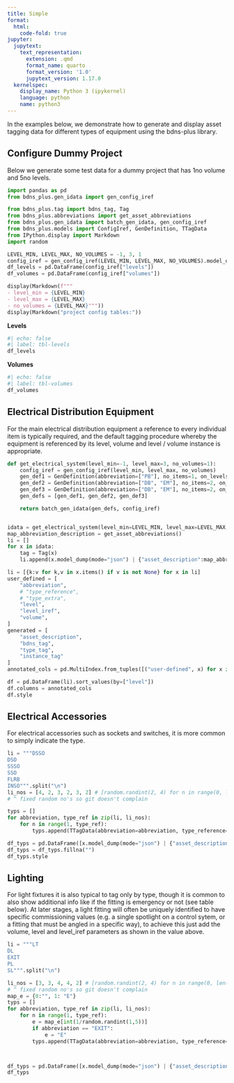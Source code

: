 ```yaml
---
title: Simple
format:
  html:
    code-fold: true
jupyter:
  jupytext:
    text_representation:
      extension: .qmd
      format_name: quarto
      format_version: '1.0'
      jupytext_version: 1.17.0
  kernelspec:
    display_name: Python 3 (ipykernel)
    language: python
    name: python3
---
```


In the examples below, we demonstrate how to generate and display asset tagging data for different types of equipment using the bdns-plus library.

## Configure Dummy Project

Below we generate some test data for a dummy project that has 1no volume and 5no levels. 

```python
import pandas as pd
from bdns_plus.gen_idata import gen_config_iref

from bdns_plus.tag import bdns_tag, Tag
from bdns_plus.abbreviations import get_asset_abbreviations
from bdns_plus.gen_idata import batch_gen_idata, gen_config_iref
from bdns_plus.models import ConfigIref, GenDefinition, TTagData
from IPython.display import Markdown
import random

LEVEL_MIN, LEVEL_MAX, NO_VOLUMES = -1, 3, 1
config_iref = gen_config_iref(LEVEL_MIN, LEVEL_MAX, NO_VOLUMES).model_dump()
df_levels = pd.DataFrame(config_iref["levels"])
df_volumes = pd.DataFrame(config_iref["volumes"])

display(Markdown(f"""
- level_min = {LEVEL_MIN}
- level_max = {LEVEL_MAX} 
- no_volumes = {LEVEL_MAX}"""))
display(Markdown("project config tables:"))
```

**Levels**

```python
#| echo: false
#| label: tbl-levels
df_levels
```

**Volumes**

```python
#| echo: false
#| label: tbl-volumes
df_volumes
```

## Electrical Distribution Equipment

For the main electrical distribution equipment a reference to every individual item is typically required,
and the default tagging procedure whereby the equipment is referenced by its level, volume and
level / volume instance is appropriate.

```python
def get_electrical_system(level_min=-1, level_max=3, no_volumes=1):
    config_iref = gen_config_iref(level_min, level_max, no_volumes)
    gen_def1 = GenDefinition(abbreviation=["PB"], no_items=1, on_levels=[0], on_volumes=None)  # 1 pb in GF
    gen_def2 = GenDefinition(abbreviation=["DB", "EM"], no_items=2, on_levels=None, on_volumes=None)  # 2 dbs / floor
    gen_def3 = GenDefinition(abbreviation=["DB", "EM"], no_items=2, on_levels=[0], on_volumes=None)  # 1 pb in GF
    gen_defs = [gen_def1, gen_def2, gen_def3]

    return batch_gen_idata(gen_defs, config_iref)


idata = get_electrical_system(level_min=LEVEL_MIN, level_max=LEVEL_MAX, no_volumes=NO_VOLUMES)
map_abbreviation_description = get_asset_abbreviations()
li = []
for x in idata:
    tag = Tag(x)
    li.append(x.model_dump(mode="json") | {"asset_description":map_abbreviation_description[x.abbreviation.value], "bdns": tag.bdns, "type": tag.type, "instance": tag.instance})

li = [{k:v for k,v in x.items() if v is not None} for x in li]
user_defined = [
    "abbreviation",
    # "type_reference",
    # "type_extra",
    "level",
    "level_iref",
    "volume",
]
generated = [
    "asset_description",
    "bdns_tag",
    "type_tag",
    "instance_tag"
]
annotated_cols = pd.MultiIndex.from_tuples([("user-defined", x) for x in user_defined] + [("generated", x) for x in generated])

df = pd.DataFrame(li).sort_values(by=["level"])
df.columns = annotated_cols
df.style
```

## Electrical Accessories

For electrical accessories such as sockets and switches, it is more common to simply indicate the type.

```python
li = """DSSO
DSO
SSSO
SSO
FLRB
INSO""".split("\n")
li_nos = [4, 2, 3, 2, 3, 2] # [random.randint(2, 4) for n in range(0, len(li))]
# ^ fixed random no's so git doesn't complain

typs = []
for abbreviation, type_ref in zip(li, li_nos):
    for n in range(1, type_ref):
        typs.append(TTagData(abbreviation=abbreviation, type_reference=n))

df_typs = pd.DataFrame([x.model_dump(mode="json") | {"asset_description": map_abbreviation_description[x.abbreviation.value]} | {"type_tag": Tag(x).type} for x in typs])
df_typs = df_typs.fillna("")
df_typs.style
```

## Lighting

For light fixtures it is also typical to tag only by type, though it is common to also show additional info like if the fitting is emergency or not (see table below). 
At later stages, a light fitting will often be uniquely identified to have specific commissioning values (e.g. a single spotlight on a control sytem, or a fitting that must be angled in a specific way), to achieve this just add the volume, level and level_iref parameters as shown in the []()value above.

```python
li = """LT
DL
EXIT
PL
SL""".split("\n")

li_nos = [3, 3, 4, 4, 2] # [random.randint(2, 4) for n in range(0, len(li))]
# ^ fixed random no's so git doesn't complain
map_e = {0:"", 1: "E"}
typs = []
for abbreviation, type_ref in zip(li, li_nos):
    for n in range(1, type_ref):
        e = map_e[int(1/random.randint(1,5))]
        if abbreviation == "EXIT":
            e = "E"
        typs.append(TTagData(abbreviation=abbreviation, type_reference=n, type_extra=e))



df_typs = pd.DataFrame([x.model_dump(mode="json") | {"asset_description": map_abbreviation_description[x.abbreviation.value]} | {"type_tag": Tag(x).type} for x in typs])
df_typs
```
